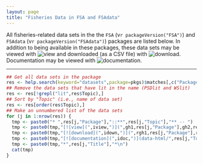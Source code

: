 ```yaml
---
layout: page
title: "Fisheries Data in FSA and FSAdata"
---
```


<!-- This is meant to be run with aaaCompile.R, not as a standalone -->

All fisheries-related data sets in the the `FSA` (v`r packageVersion("FSA")`) and `FSAdata` (v`r packageVersion("FSAdata")`) packages are listed below.  In addition to being available in these packages, these data sets may be viewed with ![view](`r iview`) and downloaded (as a CSV file) with ![download](`r idown`).  Documentation may be viewed with ![documentation](`r idoc`).

----

```r
## Get all data sets in the package
res <- help.search(keyword="datasets",package=pkgs)$matches[,c("Package","Topic","Title")]
## Remove the data sets that have lit in the name (PSDlit and WSlit)
res <- res[!grepl("lit",res$Topic),]
## Sort by "Topic" (i.e., name of data set)
res <- res[order(res$Topic),]
## Make an unnumbered list of the data sets
for (j in 1:nrow(res)) {
  tmp <- paste0("* ",res[j,"Package"],"::**",res[j,"Topic"],"** -- ")
  tmp <- paste0(tmp,"[![view](",iview,")](",gh1,res[j,"Package"],gh2,res[j,"Topic"],".csv)  ")
  tmp <- paste0(tmp,"[![download](",idown,")](",rgh1,res[j,"Package"],rgh2,res[j,"Topic"],".csv)  ")
  tmp <- paste0(tmp,"[![documentation](",idoc,")](data-html/",res[j,"Topic"],".html) -- ")
  tmp <- paste0(tmp,"*",res[j,"Title"],"*\n")
  cat(tmp)
}
```
